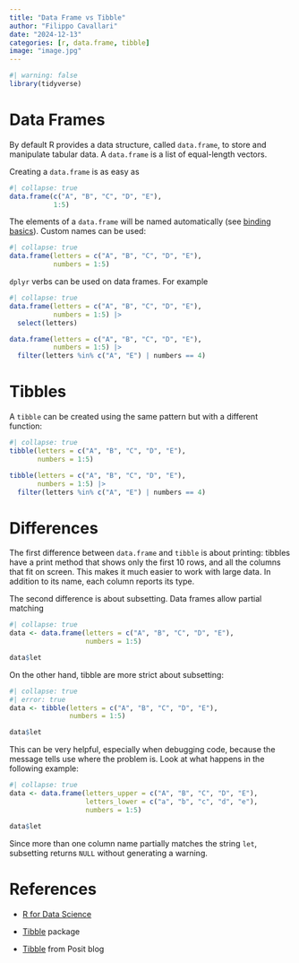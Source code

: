 ```yaml
---
title: "Data Frame vs Tibble"
author: "Filippo Cavallari"
date: "2024-12-13"
categories: [r, data.frame, tibble]
image: "image.jpg"
---
```


```r
#| warning: false
library(tidyverse)
```

# Data Frames

By default R provides a data structure, called `data.frame`, to store and
manipulate tabular data. A `data.frame` is a list of equal-length vectors.

Creating a `data.frame` is as easy as

```r
#| collapse: true
data.frame(c("A", "B", "C", "D", "E"),
           1:5)
```

The elements of a `data.frame` will be named automatically (see [binding basics](https://adv-r.hadley.nz/names-values.html#binding-basics)).
Custom names can be used:

```r
#| collapse: true
data.frame(letters = c("A", "B", "C", "D", "E"),
           numbers = 1:5)
```

`dplyr` verbs can be used on data frames. For example

```r
#| collapse: true
data.frame(letters = c("A", "B", "C", "D", "E"),
           numbers = 1:5) |>
  select(letters)

data.frame(letters = c("A", "B", "C", "D", "E"),
           numbers = 1:5) |>
  filter(letters %in% c("A", "E") | numbers == 4)
```

# Tibbles

A `tibble` can be created using the same pattern but with a different function:

```r
#| collapse: true
tibble(letters = c("A", "B", "C", "D", "E"),
       numbers = 1:5)

tibble(letters = c("A", "B", "C", "D", "E"),
       numbers = 1:5) |>
  filter(letters %in% c("A", "E") | numbers == 4)
```

# Differences

The first difference between `data.frame` and `tibble` is about printing:
tibbles have a print method that shows only the first 10 rows, and all the
columns that fit on screen. This makes it much easier to work with large data.
In addition to its name, each column reports its type.

The second difference is about subsetting. Data frames allow partial matching

```r
#| collapse: true
data <- data.frame(letters = c("A", "B", "C", "D", "E"),
                   numbers = 1:5)

data$let
```

On the other hand, tibble are more strict about subsetting:

```r
#| collapse: true
#| error: true
data <- tibble(letters = c("A", "B", "C", "D", "E"),
               numbers = 1:5)

data$let
```

This can be very helpful, especially when debugging code, because the message
tells use where the problem is. Look at what happens in the following example:

```r
#| collapse: true
data <- data.frame(letters_upper = c("A", "B", "C", "D", "E"),
                   letters_lower = c("a", "b", "c", "d", "e"),
                   numbers = 1:5)

data$let
```

Since more than one column name partially matches the string `let`, subsetting
returns `NULL` without generating a warning.

# References

- [R for Data Science](https://r4ds.hadley.nz/)

- [Tibble](https://tibble.tidyverse.org/index.html) package 

- [Tibble](https://posit.co/blog/tibble-1-0-0/) from Posit blog